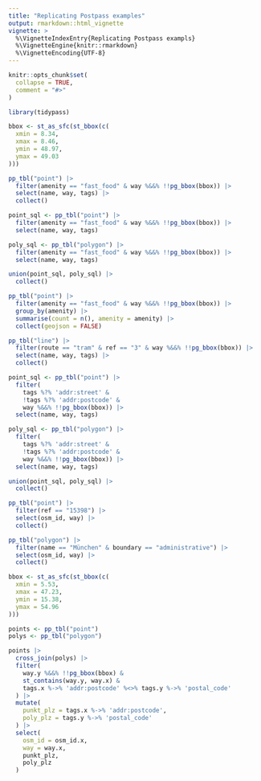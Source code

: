 ```yaml
---
title: "Replicating Postpass examples"
output: rmarkdown::html_vignette
vignette: >
  %\VignetteIndexEntry{Replicating Postpass exampls}
  %\VignetteEngine{knitr::rmarkdown}
  %\VignetteEncoding{UTF-8}
---
```


```r
knitr::opts_chunk$set(
  collapse = TRUE,
  comment = "#>"
)
```

```r
library(tidypass)
```

```r
bbox <- st_as_sfc(st_bbox(c(
  xmin = 8.34,
  xmax = 8.46,
  ymin = 48.97,
  ymax = 49.03
)))

pp_tbl("point") |>
  filter(amenity == "fast_food" & way %&&% !!pg_bbox(bbox)) |>
  select(name, way, tags) |>
  collect()
```


```r
point_sql <- pp_tbl("point") |>
  filter(amenity == "fast_food" & way %&&% !!pg_bbox(bbox)) |>
  select(name, way, tags)

poly_sql <- pp_tbl("polygon") |>
  filter(amenity == "fast_food" & way %&&% !!pg_bbox(bbox)) |>
  select(name, way, tags)

union(point_sql, poly_sql) |>
  collect()
```


```r
pp_tbl("point") |>
  filter(amenity == "fast_food" & way %&&% !!pg_bbox(bbox)) |>
  group_by(amenity) |>
  summarise(count = n(), amenity = amenity) |>
  collect(geojson = FALSE)
```



```r
pp_tbl("line") |>
  filter(route == "tram" & ref == "3" & way %&&% !!pg_bbox(bbox)) |>
  select(name, way, tags) |>
  collect()
```


```r
point_sql <- pp_tbl("point") |>
  filter(
    tags %?% 'addr:street' &
    !tags %?% 'addr:postcode' &
    way %&&% !!pg_bbox(bbox)) |>
  select(name, way, tags)

poly_sql <- pp_tbl("polygon") |>
  filter(
    tags %?% 'addr:street' &
    !tags %?% 'addr:postcode' &
    way %&&% !!pg_bbox(bbox)) |>
  select(name, way, tags)

union(point_sql, poly_sql) |>
  collect()
```

```r
pp_tbl("point") |>
  filter(ref == "15398") |>
  select(osm_id, way) |>
  collect()

pp_tbl("polygon") |>
  filter(name == "München" & boundary == "administrative") |>
  select(osm_id, way) |>
  collect()
```


```r
bbox <- st_as_sfc(st_bbox(c(
  xmin = 5.53,
  xmax = 47.23,
  ymin = 15.38,
  ymax = 54.96
)))

points <- pp_tbl("point")
polys <- pp_tbl("polygon")

points |>
  cross_join(polys) |>
  filter(
    way.y %&&% !!pg_bbox(bbox) &
    st_contains(way.y, way.x) &
    tags.x %->% 'addr:postcode' %<>% tags.y %->% 'postal_code'
  ) |>
  mutate(
    punkt_plz = tags.x %->% 'addr:postcode',
    poly_plz = tags.y %->% 'postal_code'
  ) |>
  select(
    osm_id = osm_id.x,
    way = way.x,
    punkt_plz,
    poly_plz
  )
```


```r

```

